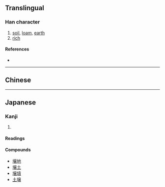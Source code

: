 {{also|壤}}
{{character info/new}}
==Translingual==
{{ja-forms|壌|[[壤]]|[[壤]]}}

===Han character===
{{Han char|rn=32|rad=土|as=13|sn=16|four=|canj=GYCV|ids=⿰土㐮}}

# [[soil]], [[loam]], [[earth]]
# [[rich]]

====References====
* {{Han ref|kx=0240.301|hdz=10493.011|uh=58CC|ud=22732}}

----

==Chinese==
{{zh-see|壤|v}}

----

==Japanese==
{{ja-kanji forms|壌|壤}}

===Kanji===
{{ja-kanji|grade=c|rs=土13|kyu=壤}}

# {{rfdef|ja|sort=土13}}

====Readings====
{{ja-readings
|goon=にょう
|kanon=じょう
|kun=つち-
}}

====Compounds====
* [[壌地]]
* [[壌土]]
* [[壌墳]]
* [[土壌]]